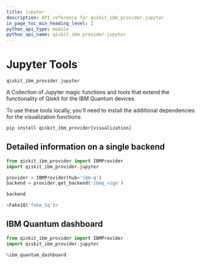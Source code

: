 ```yaml
---
title: jupyter
description: API reference for qiskit_ibm_provider.jupyter
in_page_toc_min_heading_level: 2
python_api_type: module
python_api_name: qiskit_ibm_provider.jupyter
---
```


<span id="jupyter-tools-qiskit-ibm-provider-jupyter" />

<span id="module-qiskit_ibm_provider.jupyter" />

<span id="qiskit-ibm-provider-jupyter" />

# Jupyter Tools

<span id="module-qiskit_ibm_provider.jupyter" />

`qiskit_ibm_provider.jupyter`

A Collection of Jupyter magic functions and tools that extend the functionality of Qiskit for the IBM Quantum devices.

<Admonition title="Note" type="note">
  To use these tools locally, you’ll need to install the additional dependencies for the visualization functions:

  ```python
  pip install qiskit_ibm_provider[visualization]
  ```
</Admonition>

## Detailed information on a single backend

```python
from qiskit_ibm_provider import IBMProvider
import qiskit_ibm_provider.jupyter

provider = IBMProvider(hub='ibm-q')
backend = provider.get_backend('ibmq_vigo')
```

```python
backend
```

```python
<Fake1Q('fake_1q')>
```

## IBM Quantum dashboard

```python
from qiskit_ibm_provider import IBMProvider
import qiskit_ibm_provider.jupyter

%ibm_quantum_dashboard
```

